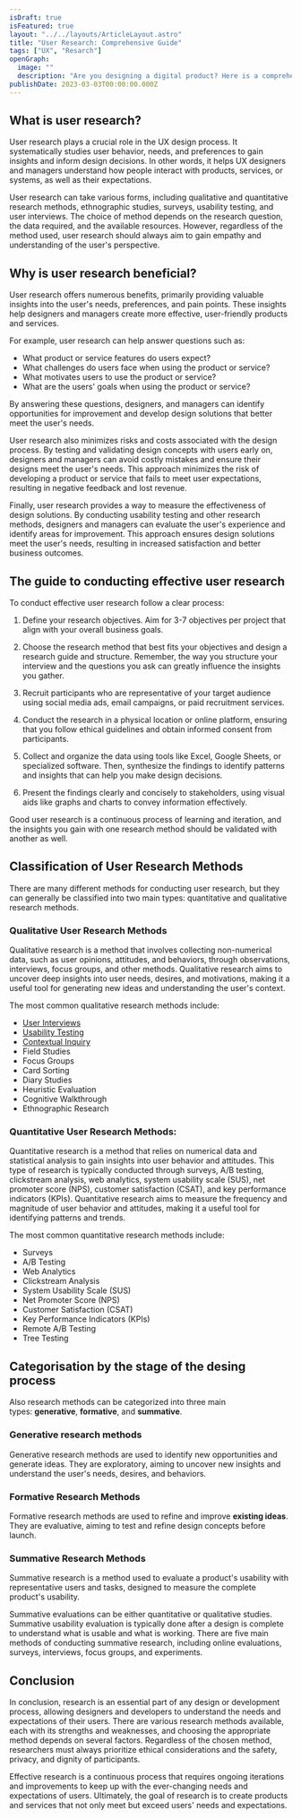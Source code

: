 ```yaml
---
isDraft: true
isFeatured: true
layout: "../../layouts/ArticleLayout.astro"
title: "User Research: Comprehensive Guide"
tags: ["UX", "Resarch"]
openGraph:
  image: ""
  description: "Are you designing a digital product? Here is a comprehensive guide on user research methodologies to help you meet users' needs and expectations."
publishDate: 2023-03-03T00:00:00.000Z
---
```


## What is user research?

User research plays a crucial role in the UX design process. It systematically studies user behavior, needs, and preferences to gain insights and inform design decisions. In other words, it helps UX designers and managers understand how people interact with products, services, or systems, as well as their expectations.

User research can take various forms, including qualitative and quantitative research methods, ethnographic studies, surveys, usability testing, and user interviews. The choice of method depends on the research question, the data required, and the available resources. However, regardless of the method used, user research should always aim to gain empathy and understanding of the user's perspective.

## Why is user research beneficial?

User research offers numerous benefits, primarily providing valuable insights into the user's needs, preferences, and pain points. These insights help designers and managers create more effective, user-friendly products and services.

For example, user research can help answer questions such as:

- What product or service features do users expect?
- What challenges do users face when using the product or service?
- What motivates users to use the product or service?
- What are the users' goals when using the product or service?

By answering these questions, designers, and managers can identify opportunities for improvement and develop design solutions that better meet the user's needs.

User research also minimizes risks and costs associated with the design process. By testing and validating design concepts with users early on, designers and managers can avoid costly mistakes and ensure their designs meet the user's needs. This approach minimizes the risk of developing a product or service that fails to meet user expectations, resulting in negative feedback and lost revenue.

Finally, user research provides a way to measure the effectiveness of design solutions. By conducting usability testing and other research methods, designers and managers can evaluate the user's experience and identify areas for improvement. This approach ensures design solutions meet the user's needs, resulting in increased satisfaction and better business outcomes.

## The guide to conducting effective user research

To conduct effective user research follow a clear process:

1. Define your research objectives. Aim for 3-7 objectives per project that align with your overall business goals.

2. Choose the research method that best fits your objectives and design a research guide and structure. Remember, the way you structure your interview and the questions you ask can greatly influence the insights you gather.

3. Recruit participants who are representative of your target audience using social media ads, email campaigns, or paid recruitment services.

4. Conduct the research in a physical location or online platform, ensuring that you follow ethical guidelines and obtain informed consent from participants.

5. Collect and organize the data using tools like Excel, Google Sheets, or specialized software. Then, synthesize the findings to identify patterns and insights that can help you make design decisions.

6. Present the findings clearly and concisely to stakeholders, using visual aids like graphs and charts to convey information effectively.

Good user research is a continuous process of learning and iteration, and the insights you gain with one research method should be validated with another as well.

## Classification of User Research Methods

There are many different methods for conducting user research, but they can generally be classified into two main types: quantitative and qualitative research methods.

### Qualitative User Research Methods

Qualitative research is a method that involves collecting non-numerical data, such as user opinions, attitudes, and behaviors, through observations, interviews, focus groups, and other methods. Qualitative research aims to uncover deep insights into user needs, desires, and motivations, making it a useful tool for generating new ideas and understanding the user's context.

The most common qualitative research methods include:

- [User Interviews](/blog/user-interviews)
- [Usability Testing](/blog/usability-testing)
- [Contextual Inquiry](/blog/contextual-inquiry)
- Field Studies
- Focus Groups
- Card Sorting
- Diary Studies
- Heuristic Evaluation
- Cognitive Walkthrough
- Ethnographic Research

### Quantitative User Research Methods:

Quantitative research is a method that relies on numerical data and statistical analysis to gain insights into user behavior and attitudes. This type of research is typically conducted through surveys, A/B testing, clickstream analysis, web analytics, system usability scale (SUS), net promoter score (NPS), customer satisfaction (CSAT), and key performance indicators (KPIs). Quantitative research aims to measure the frequency and magnitude of user behavior and attitudes, making it a useful tool for identifying patterns and trends.

The most common quantitative research methods include:

- Surveys
- A/B Testing
- Web Analytics
- Clickstream Analysis
- System Usability Scale (SUS)
- Net Promoter Score (NPS)
- Customer Satisfaction (CSAT)
- Key Performance Indicators (KPIs)
- Remote A/B Testing
- Tree Testing

## Categorisation by the stage of the desing process

Also research methods can be categorized into three main types: **generative**, **formative**, and **summative**.

### Generative research methods

Generative research methods are used to identify new opportunities and generate ideas. They are exploratory, aiming to uncover new insights and understand the user's needs, desires, and behaviors.

### Formative Research Methods

Formative research methods are used to refine and improve **existing ideas**. They are evaluative, aiming to test and refine design concepts before launch.

### Summative Research Methods

Summative research is a method used to evaluate a product's usability with representative users and tasks, designed to measure the complete product's usability.

Summative evaluations can be either quantitative or qualitative studies. Summative usability evaluation is typically done after a design is complete to understand what is usable and what is working. There are five main methods of conducting summative research, including online evaluations, surveys, interviews, focus groups, and experiments.

## Conclusion

In conclusion, research is an essential part of any design or development process, allowing designers and developers to understand the needs and expectations of their users. There are various research methods available, each with its strengths and weaknesses, and choosing the appropriate method depends on several factors. Regardless of the chosen method, researchers must always prioritize ethical considerations and the safety, privacy, and dignity of participants.

Effective research is a continuous process that requires ongoing iterations and improvements to keep up with the ever-changing needs and expectations of users. Ultimately, the goal of research is to create products and services that not only meet but exceed users' needs and expectations.
